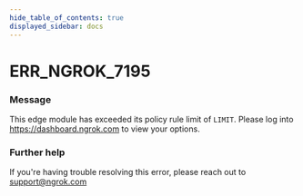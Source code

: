 ```yaml
---
hide_table_of_contents: true
displayed_sidebar: docs
---
```



# ERR_NGROK_7195

### Message
This edge module has exceeded its policy rule limit of `LIMIT`. Please log into https://dashboard.ngrok.com to view your options.

<ErrorDetails error='err_ngrok_7195' />


### Further help
If you're having trouble resolving this error, please reach out to [support@ngrok.com](mailto:support@ngrok.com?subject=Help%20with%20ERR_NGROK_7195)

